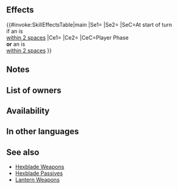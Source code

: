 {{Weapon Infobox
|tagid=SID_ナバタの槍
|intID=3968
|image=wep_lc161
|exclusive=0
|weaponType=Lance
|cost=200
|might=10
|range=1
|effect=At start of turn, if unit is within 2 spaces of an ally, grants "unit cannot be slowed by terrain (does not apply to impassable terrain)" and 【Hexblade】to unit for 1 turn. If unit initiates combat or is within 2 spaces of an ally, grants Atk/Spd/Def/Res+4 to unit during combat and deals damage = 10% of unit's Atk (excluding area-of-effect Specials).<br><br>【Hexblade】<br>Calculates damage using the lower of foe's Def or Res during combat for 1 turn (including damage dealt by Specials before combat).
|required=Steel Lance
|next=Nabata Lance+
|promotionRarity=5
|promotionTier=1
|properties=
}}
==Effects==
{{#invoke:SkillEffectsTable|main
|Se1={{SEt|Traverse Terrain}}
|Se2={{SEt|Hexblade}}
|SeC=At start of turn<br>if an {{Tgt|Ally}} is<br>[[within 2 spaces]]
|Ce1={{SkillEffectText|Temporary buffs|Atk/Spd/Def/Res|4}}
|Ce2={{SkillEffectText|Damage Boost|10% of {{Tgt|Unit}}'s Atk}}
|CeC=Player Phase<br>'''or''' an {{Tgt|Ally}} is<br>[[within 2 spaces]]
}}
==Notes==
{{Traverse Terrain}}
{{Hexblade}}
{{IfUnitInitiates}}
{{Temporary buffs}}
{{AtkDamageBoost}}
==List of owners==
{{Skill Hero List}}
==Availability==
{{PassiveFocusList}}
{{PassiveDistributionList}}
{{PassiveCombatManualList}}
==In other languages==
{{OtherLanguages
|japanese=ナバタの槍
|german=Nabata-Lanze
|spanishEU=Lanza Nabata
|spanishLA=Lanza Nabata
|french=Lance Nabata
|italian=Lancia di Nabata
|chineseTW=納巴塔之槍
|portuguese=Lança de Nabata
}}
==See also==
{{See also skills|cond=(Description LIKE '%"unit cannot be slowed by terrain%' OR Description LIKE '%【Hexblade】%') AND Exclusive='1' AND Name NOT LIKE '%r%lantern+' AND Name NOT LIKE 'Hexblade%+'}}
* [[Skill families/Weapons#Hexblade (weapons)|Hexblade Weapons]]
* [[Skill families/A Passives#Hexblade|Hexblade Passives]]
* [[Skill families/Weapons#Lantern|Lantern Weapons]]
{{Weapons Navbox}}